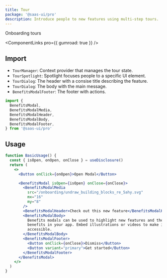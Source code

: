 ```yaml
---
title: Tour
package: '@saas-ui/pro'
description: Introduce people to new features using multi-step tours.
---
```


Onboarding tours

<ComponentLinks pro={{ gumroad: true }} />

## Import

- `TourManager`: Context provider that manages the tour state.
- `TourSpotlight`: Spotlight focuses people to a specific UI element.
- `TourDialog`: The header with a consise title describing the feature.
- `TourDialog`: The body with the main message.
- `BenefitsModalFooter`: The footer with actions.

```js
import {
  BenefitsModal,
  BenefitsModalMedia,
  BenefitsModalHeader,
  BenefitsModalBody,
  BenefitsModalFooter,
} from '@saas-ui/pro'
```

## Usage

```jsx
function BasicUsage() {
  const { isOpen, onOpen, onClose } = useDisclosure()
  return (
    <>
      <Button onClick={onOpen}>Open Modal</Button>

      <BenefitsModal isOpen={isOpen} onClose={onClose}>
        <BenefitsModalMedia
          src="/onboarding/undraw_building_blocks_re_5ahy.svg"
          mx="16"
          my="8"
        />
        <BenefitsModalHeader>Check out this new feature</BenefitsModalHeader>
        <BenefitsModalBody>
          Benefits modals can be used to highlight new features and their
          benefits in your app. Embed illustrations or videos to make ideas more
          accessible.
        </BenefitsModalBody>
        <BenefitsModalFooter>
          <Button onClick={onClose}>Dismiss</Button>
          <Button variant="primary">Get started</Button>
        </BenefitsModalFooter>
      </BenefitsModal>
    </>
  )
}
```
